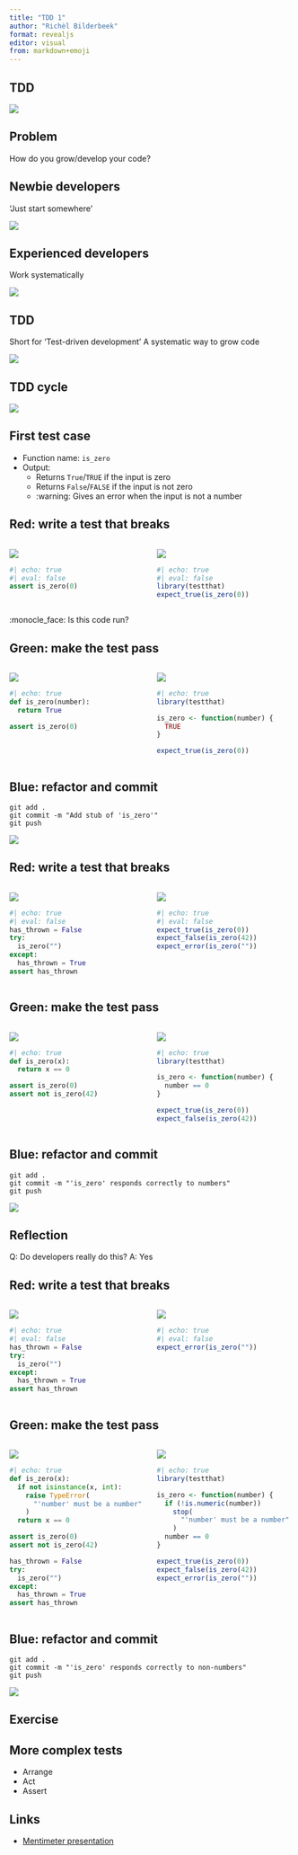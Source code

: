 ```yaml
---
title: "TDD 1"
author: "Richèl Bilderbeek"
format: revealjs
editor: visual
from: markdown+emoji
---
```


## TDD

![](programming_formalism_course.png)

## Problem

How do you grow/develop your code?

## Newbie developers

'Just start somewhere'

![](chaotic_programmer.png)

## Experienced developers

Work systematically

![](organised_female_programmer.png)

## TDD

Short for 'Test-driven development' A systematic way to grow code

![](tdd_hat_2.jpg)

## TDD cycle

![](tdd_cycle_2.jpg)

## First test case

-   Function name: `is_zero`
-   Output:
    -   Returns `True`/`TRUE` if the input is zero
    -   Returns `False`/`FALSE` if the input is not zero
    -   :warning: Gives an error when the input is not a number

## Red: write a test that breaks

::: columns
::: {.column width="50%"}
![](python_icon_26x32.png)

```python
#| echo: true
#| eval: false
assert is_zero(0)
```
:::

::: {.column width="50%"}
![](r_icon_41x32.png)

```r
#| echo: true
#| eval: false
library(testthat)
expect_true(is_zero(0))
```
:::
:::

:monocle_face: Is this code run?

## Green: make the test pass

::: columns
::: {.column width="50%"}
![](python_icon_26x32.png)

```python
#| echo: true
def is_zero(number): 
  return True

assert is_zero(0)
```
:::

::: {.column width="50%"}
![](r_icon_41x32.png)

```r
#| echo: true
library(testthat)

is_zero <- function(number) {
  TRUE
}

expect_true(is_zero(0))
```
:::
:::

## Blue: refactor and commit

```         
git add .
git commit -m "Add stub of 'is_zero'"
git push
```

![](organised_male_programmer.png)

## Red: write a test that breaks

::: columns
::: {.column width="50%"}
![](python_icon_26x32.png)

```python
#| echo: true
#| eval: false
has_thrown = False
try:
  is_zero("")
except:
  has_thrown = True
assert has_thrown
```
:::

::: {.column width="50%"}
![](r_icon_41x32.png)

```r
#| echo: true
#| eval: false
expect_true(is_zero(0))
expect_false(is_zero(42))
expect_error(is_zero(""))
```
:::
:::

## Green: make the test pass

::: columns
::: {.column width="50%"}
![](python_icon_26x32.png)

```python
#| echo: true
def is_zero(x):
  return x == 0

assert is_zero(0)
assert not is_zero(42)
```
:::

::: {.column width="50%"}
![](r_icon_41x32.png)

```r
#| echo: true
library(testthat)

is_zero <- function(number) {
  number == 0
}

expect_true(is_zero(0))
expect_false(is_zero(42))
```
:::
:::

## Blue: refactor and commit

```         
git add .
git commit -m "'is_zero' responds correctly to numbers"
git push
```

![](organised_female_programmer.png)

## Reflection

Q: Do developers really do this?
A: Yes

## Red: write a test that breaks

::: columns
::: {.column width="50%"}
![](python_icon_26x32.png)

```python
#| echo: true
#| eval: false
has_thrown = False
try:
  is_zero("")
except:
  has_thrown = True
assert has_thrown
```
:::

::: {.column width="50%"}
![](r_icon_41x32.png)

```r
#| echo: true
#| eval: false
expect_error(is_zero(""))
```
:::
:::

## Green: make the test pass

::: columns
::: {.column width="50%"}
![](python_icon_26x32.png)

```python
#| echo: true
def is_zero(x):
  if not isinstance(x, int):
    raise TypeError(
      "'number' must be a number"
    )
  return x == 0

assert is_zero(0)
assert not is_zero(42)

has_thrown = False
try:
  is_zero("")
except:
  has_thrown = True
assert has_thrown
```
:::

::: {.column width="50%"}
![](r_icon_41x32.png)

```r
#| echo: true
library(testthat)

is_zero <- function(number) {
  if (!is.numeric(number)) 
    stop(
      "'number' must be a number"
    ) 
  number == 0
}

expect_true(is_zero(0))
expect_false(is_zero(42))
expect_error(is_zero(""))
```
:::
:::

## Blue: refactor and commit

```         
git add .
git commit -m "'is_zero' responds correctly to non-numbers"
git push
```

![](organised_male_programmer.png)

## Exercise

## More complex tests

 * Arrange 
 * Act 
 * Assert

## Links

 * [Mentimeter presentation](https://www.mentimeter.com/app/presentation/al6k1j9uduvzeru5wabwsq3b411mwnt1/xp2pfbgddtct)
